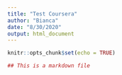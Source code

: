 ```yaml
---
title: "Test Coursera"
author: "Bianca"
date: "8/30/2020"
output: html_document
---
```


```r
knitr::opts_chunk$set(echo = TRUE)
```

```r
## This is a markdown file
```

